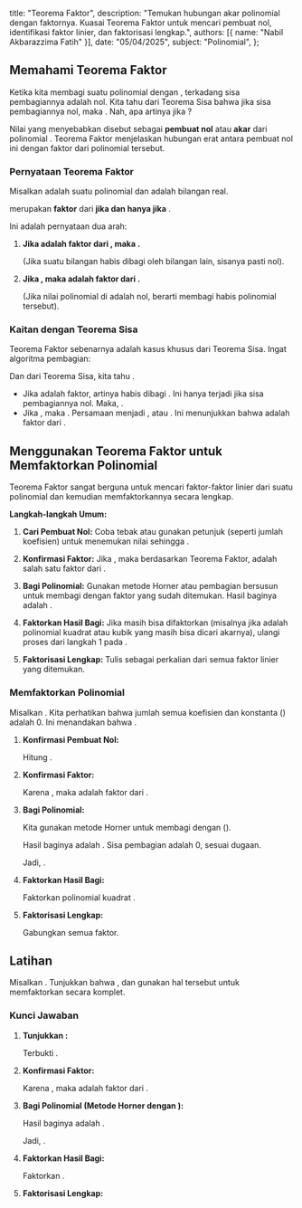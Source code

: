   title: "Teorema Faktor",
  description: "Temukan hubungan akar polinomial dengan faktornya. Kuasai Teorema Faktor untuk mencari pembuat nol, identifikasi faktor linier, dan faktorisasi lengkap.",
  authors: [{ name: "Nabil Akbarazzima Fatih" }],
  date: "05/04/2025",
  subject: "Polinomial",
};

## Memahami Teorema Faktor

Ketika kita membagi suatu polinomial <InlineMath math="P(x)" /> dengan <InlineMath math="(x - c)" />, terkadang sisa pembagiannya adalah nol. Kita tahu dari Teorema Sisa bahwa jika sisa pembagiannya nol, maka <InlineMath math="P(c) = 0" />. Nah, apa artinya jika <InlineMath math="P(c) = 0" />?

Nilai <InlineMath math="c" /> yang menyebabkan <InlineMath math="P(c) = 0" /> disebut sebagai **pembuat nol** atau **akar** dari polinomial <InlineMath math="P(x)" />. Teorema Faktor menjelaskan hubungan erat antara pembuat nol ini dengan faktor dari polinomial tersebut.

### Pernyataan Teorema Faktor

Misalkan <InlineMath math="P(x)" /> adalah suatu polinomial dan <InlineMath math="c" /> adalah bilangan real.

<InlineMath math="(x - c)" /> merupakan **faktor** dari <InlineMath math="P(x)" /> **jika dan hanya jika** <InlineMath math="P(c) = 0" />.

Ini adalah pernyataan dua arah:

1.  **Jika <InlineMath math="(x - c)" /> adalah faktor dari <InlineMath math="P(x)" />, maka <InlineMath math="P(c) = 0" />.**

    (Jika suatu bilangan habis dibagi oleh bilangan lain, sisanya pasti nol).

2.  **Jika <InlineMath math="P(c) = 0" />, maka <InlineMath math="(x - c)" /> adalah faktor dari <InlineMath math="P(x)" />.**

    (Jika nilai polinomial di <InlineMath math="x=c" /> adalah nol, berarti <InlineMath math="(x-c)" /> membagi habis polinomial tersebut).

### Kaitan dengan Teorema Sisa

Teorema Faktor sebenarnya adalah kasus khusus dari Teorema Sisa. Ingat algoritma pembagian:

<BlockMath math="P(x) = (x - c) \cdot H(x) + S" />

Dan dari Teorema Sisa, kita tahu <InlineMath math="S = P(c)" />.

<BlockMath math="P(x) = (x - c) \cdot H(x) + P(c)" />

- Jika <InlineMath math="(x - c)" /> adalah faktor, artinya <InlineMath math="P(x)" /> habis dibagi <InlineMath math="(x - c)" />. Ini hanya terjadi jika sisa pembagiannya nol. Maka, <InlineMath math="S = P(c) = 0" />.
- Jika <InlineMath math="P(c) = 0" />, maka <InlineMath math="S = 0" />. Persamaan menjadi <InlineMath math="P(x) = (x - c) \cdot H(x) + 0" />, atau <InlineMath math="P(x) = (x - c) \cdot H(x)" />. Ini menunjukkan bahwa <InlineMath math="(x - c)" /> adalah faktor dari <InlineMath math="P(x)" />.

## Menggunakan Teorema Faktor untuk Memfaktorkan Polinomial

Teorema Faktor sangat berguna untuk mencari faktor-faktor linier dari suatu polinomial dan kemudian memfaktorkannya secara lengkap.

**Langkah-langkah Umum:**

1.  **Cari Pembuat Nol:** Coba tebak atau gunakan petunjuk (seperti jumlah koefisien) untuk menemukan nilai <InlineMath math="c" /> sehingga <InlineMath math="P(c) = 0" />.
2.  **Konfirmasi Faktor:** Jika <InlineMath math="P(c) = 0" />, maka berdasarkan Teorema Faktor, <InlineMath math="(x - c)" /> adalah salah satu faktor dari <InlineMath math="P(x)" />.
3.  **Bagi Polinomial:** Gunakan metode Horner atau pembagian bersusun untuk membagi <InlineMath math="P(x)" /> dengan faktor <InlineMath math="(x - c)" /> yang sudah ditemukan. Hasil baginya adalah <InlineMath math="H(x)" />.

    <BlockMath math="P(x) = (x - c) \cdot H(x)" />

4.  **Faktorkan Hasil Bagi:** Jika <InlineMath math="H(x)" /> masih bisa difaktorkan (misalnya jika <InlineMath math="H(x)" /> adalah polinomial kuadrat atau kubik yang masih bisa dicari akarnya), ulangi proses dari langkah 1 pada <InlineMath math="H(x)" />.
5.  **Faktorisasi Lengkap:** Tulis <InlineMath math="P(x)" /> sebagai perkalian dari semua faktor linier yang ditemukan.

### Memfaktorkan Polinomial

Misalkan <InlineMath math="P(x) = x^3 + 2x^2 - 13x + 10" />. Kita perhatikan bahwa jumlah semua koefisien dan konstanta (<InlineMath math="1 + 2 - 13 + 10" />) adalah 0. Ini menandakan bahwa <InlineMath math="P(1) = 0" />.

1.  **Konfirmasi Pembuat Nol:**

    Hitung <InlineMath math="P(1)" />.

    <div className="flex flex-col gap-4">
      <BlockMath math="P(1) = (1)^3 + 2(1)^2 - 13(1) + 10" />
      <BlockMath math="P(1) = 1 + 2 - 13 + 10" />
      <BlockMath math="P(1) = 0" />
    </div>

2.  **Konfirmasi Faktor:**
    
    Karena <InlineMath math="P(1) = 0" />, maka <InlineMath math="(x - 1)" /> adalah faktor dari <InlineMath math="P(x)" />.

3.  **Bagi Polinomial:**

    Kita gunakan metode Horner untuk membagi <InlineMath math="P(x)" /> dengan <InlineMath math="(x - 1)" /> (<InlineMath math="c = 1" />).

    <BlockMath
      math="
    \begin{array}{c|cccc}
    1 & 1 & 2 & -13 & 10 \\
      &   & 1 & 3 & -10 \\
    \hline
      & 1 & 3 & -10 & \boxed{0} \\
    \end{array}
    "
    />

    Hasil baginya adalah <InlineMath math="H(x) = 1x^2 + 3x - 10 = x^2 + 3x - 10" />. Sisa pembagian adalah 0, sesuai dugaan.

    Jadi, <InlineMath math="P(x) = (x - 1)(x^2 + 3x - 10)" />.

4.  **Faktorkan Hasil Bagi:**

    Faktorkan polinomial kuadrat <InlineMath math="H(x) = x^2 + 3x - 10" />.

    <BlockMath math="x^2 + 3x - 10 = (x - 2)(x + 5)" />

5.  **Faktorisasi Lengkap:**

    Gabungkan semua faktor.

    <BlockMath math="P(x) = (x - 1)(x - 2)(x + 5)" />

## Latihan

Misalkan <InlineMath math="P(x) = x^3 - 2x^2 - 21x - 18" />. Tunjukkan bahwa <InlineMath math="P(-1) = 0" />, dan gunakan hal tersebut untuk memfaktorkan <InlineMath math="P(x)" /> secara komplet.

### Kunci Jawaban

1.  **Tunjukkan <InlineMath math="P(-1) = 0" />:**

    <div className="flex flex-col gap-4">
      <BlockMath math="P(-1) = (-1)^3 - 2(-1)^2 - 21(-1) - 18" />
      <BlockMath math="P(-1) = -1 - 2(1) + 21 - 18" />
      <BlockMath math="P(-1) = -1 - 2 + 21 - 18" />
      <BlockMath math="P(-1) = -3 + 3 = 0" />
    </div>
    Terbukti <InlineMath math="P(-1) = 0" />.

2.  **Konfirmasi Faktor:**
    
    Karena <InlineMath math="P(-1) = 0" />, maka <InlineMath math="(x - (-1)) = (x + 1)" /> adalah faktor dari <InlineMath math="P(x)" />.

3.  **Bagi Polinomial (Metode Horner dengan <InlineMath math="c = -1" />):**

    <BlockMath
      math="
    \begin{array}{c|cccc}
    -1 & 1 & -2 & -21 & -18 \\
       &   & -1 & 3 & 18 \\
    \hline
       & 1 & -3 & -18 & \boxed{0} \\
    \end{array}
    "
    />

    Hasil baginya adalah <InlineMath math="H(x) = x^2 - 3x - 18" />.

    Jadi, <InlineMath math="P(x) = (x + 1)(x^2 - 3x - 18)" />.

4.  **Faktorkan Hasil Bagi:**

    Faktorkan <InlineMath math="H(x) = x^2 - 3x - 18" />.

    <BlockMath math="x^2 - 3x - 18 = (x - 6)(x + 3)" />

5.  **Faktorisasi Lengkap:**

    <BlockMath math="P(x) = (x + 1)(x - 6)(x + 3)" />
